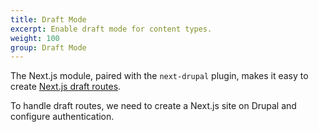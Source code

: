 ```yaml
---
title: Draft Mode
excerpt: Enable draft mode for content types.
weight: 100
group: Draft Mode
---
```


The Next.js module, paired with the `next-drupal` plugin, makes it easy to create [Next.js draft routes](https://nextjs.org/docs/app/building-your-application/configuring/draft-mode).

To handle draft routes, we need to create a Next.js site on Drupal and configure authentication.
